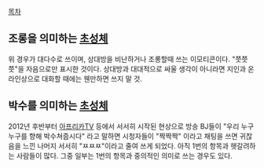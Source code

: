 [[목차]]

== 조롱을 의미하는 [[초성체]] ==
위 경우가 대다수로 쓰이며, 상대방을 비난하거나 조롱할때 쓰는 이모티콘이다. "쯧쯧쯧"을 자음으로만 표시한 것이다. 상대방과 대대적으로 싸울 생각이 아니라면 지인과 온라인상으로 대화할 때에는 웬만하면 쓰지 말 것.

== 박수를 의미하는 [[초성체]] ==
2012년 후반부터 [[아프리카TV]] 등에서 서서히 시작된 현상으로 방송 BJ들이 "우리 누구누구를 향해 박수쳐줍시다" 라고 말하면 시청자들이 "짝짝짝" 이라고 채팅을 쓰면 귀찮음을 느낀 나머지 서서히 "ㅉㅉㅉ"이라고 줄여 쓰게 되었다. 아직 1번의 항목과 헷갈려하는 사람들이 많다. 
그중 일부는 1번의 항목과 중의적인 의미로 쓰는 경우도 있다.
